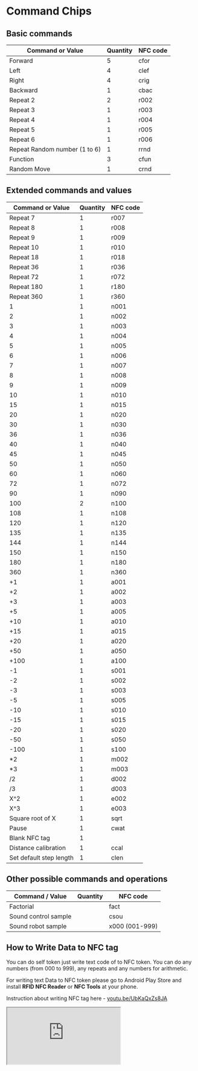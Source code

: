 # Command Chips

## **Basic commands**

| Command or Value | Quantity | NFC code |
| --- | --- | --- |
| Forward | 5 | cfor |
| Left | 4 | clef |
| Right | 4 | crig |
| Backward | 1 | cbac |
| Repeat 2 | 2 | r002 |
| Repeat 3 | 1 | r003 |
| Repeat 4 | 1 | r004 |
| Repeat 5 | 1 | r005 |
| Repeat 6 | 1 | r006 |
| Repeat Random number (1 to 6) | 1 | rrnd |
| Function | 3 | cfun |
| Random Move | 1 | crnd |

## **Extended commands and values**

| Command or Value | Quantity | NFC code |
| --- | --- | --- |
| Repeat 7 | 1 | r007 |
| Repeat 8 | 1 | r008 |
| Repeat 9 | 1 | r009 |
| Repeat 10 | 1 | r010 |
| Repeat 18 | 1 | r018 |
| Repeat 36 | 1 | r036 |
| Repeat 72 | 1 | r072 |
| Repeat 180 | 1 | r180 |
| Repeat 360 | 1 | r360 |
| 1 | 1 | n001 |
| 2 | 1 | n002 |
| 3 | 1 | n003 |
| 4 | 1 | n004 |
| 5 | 1 | n005 |
| 6 | 1 | n006 |
| 7 | 1 | n007 |
| 8 | 1 | n008 |
| 9 | 1 | n009 |
| 10 | 1 | n010 |
| 15 | 1 | n015 |
| 20 | 1 | n020 |
| 30 | 1 | n030 |
| 36 | 1 | n036 |
| 40 | 1 | n040 |
| 45 | 1 | n045 |
| 50 | 1 | n050 |
| 60 | 1 | n060 |
| 72 | 1 | n072 |
| 90 | 1 | n090 |
| 100 | 2 | n100 |
| 108 | 1 | n108 |
| 120 | 1 | n120 |
| 135 | 1 | n135 |
| 144 | 1 | n144 |
| 150 | 1 | n150 |
| 180 | 1 | n180 |
| 360 | 1 | n360 |
| +1 | 1 | a001 |
| +2 | 1 | a002 |
| +3 | 1 | a003 |
| +5 | 1 | a005 |
| +10 | 1 | a010 |
| +15 | 1 | a015 |
| +20 | 1 | a020 |
| +50 | 1 | a050 |
| +100 | 1 | a100 |
| -1 | 1 | s001 |
| -2 | 1 | s002 |
| -3 | 1 | s003 |
| -5 | 1 | s005 |
| -10 | 1 | s010 |
| -15 | 1 | s015 |
| -20 | 1 | s020 |
| -50 | 1 | s050 |
| -100 | 1 | s100 |
| *2 | 1 | m002 |
| *3 | 1 | m003 |
| /2 | 1 | d002 |
| /3 | 1 | d003 |
| X^2 | 1 | e002 |
| X^3 | 1 | e003 |
| Square root of X | 1 | sqrt |
| Pause | 1 | cwat 
| Blank NFC tag | 1 |  
| Distance calibration | 1 | ccal |
| Set default step length | 1 | clen |

## **Other possible commands and operations**

| Command / Value | Quantity | NFC code |
| --- | --- | --- |
| Factorial |  | fact |
| Sound control sample |   | csou |
| Sound robot sample |   | x000 (001-999) |

## **How to Write Data to NFC tag**

You can do self token just write text code of to NFC token. You can do any numbers (from 000 to 999), any repeats and any numbers for arithmetic.

For writing text Data to NFC token please go to Android Play Store and install **RFID NFC Reader** or **NFC Tools** at your phone.

Instruction about writing NFC tag here - [youtu.be/UbKaQxZs8JA](https://youtu.be/UbKaQxZs8JA)

<div
  style={{
    position: 'relative',
    paddingBottom: '56.25%',
    height: 0,
    overflow: 'hidden',
  }}
>
  <iframe
    src="https://www.youtube.com/embed/UbKaQxZs8JA?si=WT8wWYBe_Ql7TovQ"
    style={{
      position: 'absolute',
      top: 0,
      left: 0,
      width: '100%',
      height: '100%',
    }}
    allow="accelerometer; autoplay; clipboard-write; encrypted-media; gyroscope; picture-in-picture"
    allowFullScreen
  />
</div>

